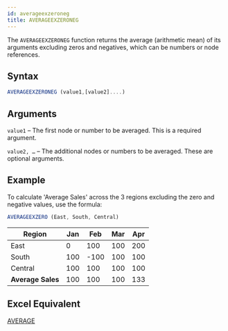 ```yaml
---
id: averageexzeroneg
title: AVERAGEEXZERONEG
---
```

The `AVERAGEEXZERONEG` function returns the average (arithmetic mean) of its arguments excluding zeros and negatives, which can be numbers or node references.

## Syntax

```javascript
AVERAGEEXZERONEG (value1,[value2]....)
```

## Arguments

`value1` – The first node or number to be averaged. This is a required argument.

`value2, …`  – The additional nodes or numbers to be averaged. These are optional arguments.

## Example

To calculate 'Average Sales' across the 3 regions excluding the zero and negative values, use the formula:

```javascript
AVERAGEEXZERO (East, South, Central)
```

| Region               | Jan | Feb  | Mar | Apr |
|----------------------|-----|------|-----|-----|
| East                 | 0   | 100  | 100 | 200 |
| South                | 100 | -100 | 100 | 100 |
| Central              | 100 | 100  | 100 | 100 |
| <b>Average Sales</b> | 100 | 100  | 100 | 133 |

## Excel Equivalent

[AVERAGE](https://support.office.com/en-us/article/AVERAGE-function-047BAC88-D466-426C-A32B-8F33EB960CF6)
